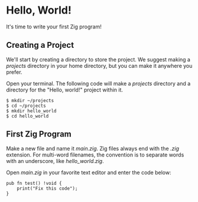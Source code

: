 # Hello, World!

It's time to write your first Zig program!

## Creating a Project
We'll start by creating a directory to store the project. We suggest making a *projects* directory in your home directory, but you can make it anywhere you prefer.

Open your terminal. The following code will make a *projects* directory and a directory for the "Hello, world!" project within it.

```shell
$ mkdir ~/projects
$ cd ~/projects
$ mkdir hello_world
$ cd hello_world
```

## First Zig Program
Make a new file and name it *main.zig*. Zig files always end with the *.zig* extension. For multi-word filenames, the convention is to separate words with an underscore, like *hello_world.zig*.

Open *main.zig* in your favorite text editor and enter the code below:

```zig
pub fn test() !void {
    print("Fix this code");
}
```
